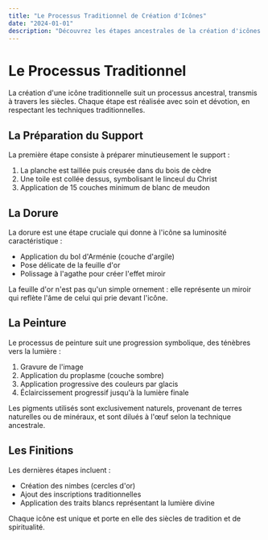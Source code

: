 ```yaml
---
title: "Le Processus Traditionnel de Création d'Icônes"
date: "2024-01-01"
description: "Découvrez les étapes ancestrales de la création d'icônes traditionnelles"
---
```


# Le Processus Traditionnel

La création d'une icône traditionnelle suit un processus ancestral, transmis à travers les siècles. Chaque étape est réalisée avec soin et dévotion, en respectant les techniques traditionnelles.

## La Préparation du Support

La première étape consiste à préparer minutieusement le support :

1. La planche est taillée puis creusée dans du bois de cèdre
2. Une toile est collée dessus, symbolisant le linceul du Christ
3. Application de 15 couches minimum de blanc de meudon

## La Dorure

La dorure est une étape cruciale qui donne à l'icône sa luminosité caractéristique :

- Application du bol d'Arménie (couche d'argile)
- Pose délicate de la feuille d'or
- Polissage à l'agathe pour créer l'effet miroir

La feuille d'or n'est pas qu'un simple ornement : elle représente un miroir qui reflète l'âme de celui qui prie devant l'icône.

## La Peinture

Le processus de peinture suit une progression symbolique, des ténèbres vers la lumière :

1. Gravure de l'image
2. Application du proplasme (couche sombre)
3. Application progressive des couleurs par glacis
4. Éclaircissement progressif jusqu'à la lumière finale

Les pigments utilisés sont exclusivement naturels, provenant de terres naturelles ou de minéraux, et sont dilués à l'œuf selon la technique ancestrale.

## Les Finitions

Les dernières étapes incluent :

- Création des nimbes (cercles d'or)
- Ajout des inscriptions traditionnelles
- Application des traits blancs représentant la lumière divine

Chaque icône est unique et porte en elle des siècles de tradition et de spiritualité. 